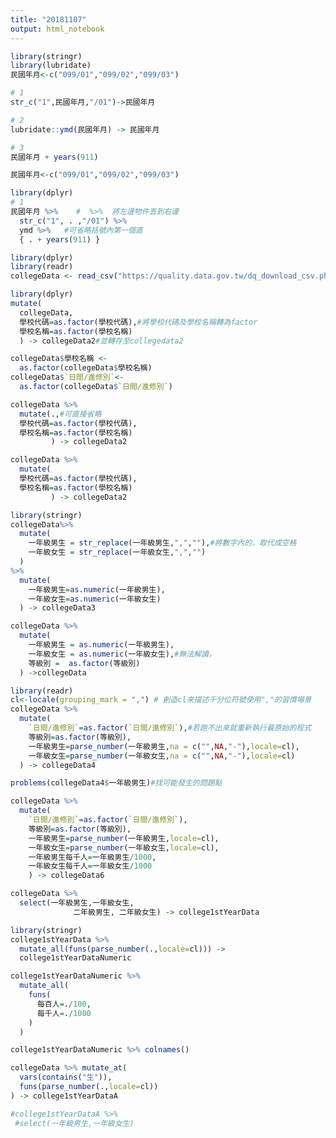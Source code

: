 ```yaml
---
title: "20181107"
output: html_notebook
---
```

```r
library(stringr)
library(lubridate)
民國年月<-c("099/01","099/02","099/03")

# 1
str_c("1",民國年月,"/01")->民國年月

# 2
lubridate::ymd(民國年月) -> 民國年月

# 3
民國年月 + years(911)
```
```r
民國年月<-c("099/01","099/02","099/03")

library(dplyr)
# 1
民國年月 %>%    #  %>%  將左邊物件丟到右邊
  str_c("1", . ,"/01") %>%
  ymd %>%   #可省略括號內第一個直
  { . + years(911) }
```
```r
library(dplyr)
library(readr)
collegeData <- read_csv("https://quality.data.gov.tw/dq_download_csv.php?nid=6231&md5_url=dda8fca407131483c1d8cbf3d61cf793")
```
```r
library(dplyr)
mutate(
  collegeData,
  學校代碼=as.factor(學校代碼),#將學校代碼及學校名稱轉為factor
  學校名稱=as.factor(學校名稱)
  ) -> collegeData2#並轉存至collegedata2
```
```r
collegeData$學校名稱 <-
  as.factor(collegeData$學校名稱)
collegeData$`日間∕進修別`<-
  as.factor(collegeData$`日間∕進修別`)
```
```r
collegeData %>%
  mutate(.,#可直接省略
  學校代碼=as.factor(學校代碼),
  學校名稱=as.factor(學校名稱)
         ) -> collegeData2
```

```r
collegeData %>%
  mutate(
  學校代碼=as.factor(學校代碼),
  學校名稱=as.factor(學校名稱)
         ) -> collegeData2
```
```r
library(stringr)
collegeData%>%
  mutate(
    一年級男生 = str_replace(一年級男生,",",""),#將數字內的，取代成空格
    一年級女生 = str_replace(一年級女生,",","")
  )
%>%
  mutate(
    一年級男生=as.numeric(一年級男生),
    一年級女生=as.numeric(一年級女生)
  ) -> collegeData3
```

```r
collegeData %>%
  mutate(
    一年級男生 = as.numeric(一年級男生),
    一年級女生 = as.numeric(一年級女生),#無法解讀，
    等級別 =  as.factor(等級別)
  ) ->collegeData
```
```r
library(readr)
cl<-locale(grouping_mark = ",") # 創造cl來描述千分位符號使用","的習慣場景
collegeData %>% 
  mutate(
    `日間∕進修別`=as.factor(`日間∕進修別`),#若跑不出來就重新執行最原始的程式
    等級別=as.factor(等級別),
    一年級男生=parse_number(一年級男生,na = c("",NA,"-"),locale=cl),
    一年級女生=parse_number(一年級女生,na = c("",NA,"-"),locale=cl)
  ) -> collegeData4
```

```r
problems(collegeData4$一年級男生)#找可能發生的問題點
```
```r
collegeData %>% 
  mutate(
    `日間∕進修別`=as.factor(`日間∕進修別`),
    等級別=as.factor(等級別),
    一年級男生=parse_number(一年級男生,locale=cl),
    一年級女生=parse_number(一年級女生,locale=cl),
    一年級男生每千人=一年級男生/1000,
    一年級女生每千人=一年級女生/1000
    ) -> collegeData6
```

```r
collegeData %>%
  select(一年級男生,一年級女生,
              二年級男生, 二年級女生) -> college1stYearData
```

```r
library(stringr)
college1stYearData %>%
  mutate_all(funs(parse_number(.,locale=cl))) ->
  college1stYearDataNumeric
```
```r
college1stYearDataNumeric %>%
  mutate_all(
    funs(
      每百人=./100,
      每千人=./1000
    )
  )
```
```r
college1stYearDataNumeric %>% colnames()
```
```r
collegeData %>% mutate_at(
  vars(contains("生")),
  funs(parse_number(.,locale=cl))
) -> college1stYearDataA

#college1stYearDataA %>%
 #select(一年級男生,一年級女生)
```

